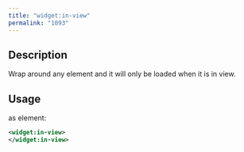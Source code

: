```yaml
---
title: "widget:in-view"
permalink: "1093"
---
```


## Description

Wrap around any element and it will only be loaded when it is in view.

## Usage

as element:

```xml
<widget:in-view>
</widget:in-view>
```